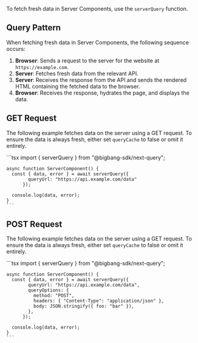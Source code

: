 To fetch fresh data in Server Components, use the `serverQuery` function.

## Query Pattern

When fetching fresh data in Server Components, the following sequence occurs:

<QueryPatternsSvg patternOption="SERVER" index={1} />

1. **Browser**: Sends a request to the server for the website at `https://example.com`.
2. **Server**: Fetches fresh data from the relevant API.
3. **Server**: Receives the response from the API and sends the rendered HTML containing the fetched data to the browser.
4. **Browser**: Receives the response, hydrates the page, and displays the data.

## GET Request

The following example fetches data on the server using a GET request.
To ensure the data is always fresh, either set `queryCache` to false or omit it entirely.

<TabsCodeBlock defaultValue="server-component">
  <TabItem value="server-component" label="Server Component">
    ```tsx
    import { serverQuery } from "@bigbang-sdk/next-query";

    async function ServerComponent() {
      const { data, error } = await serverQuery({
            queryUrl: "https://api.example.com/data"
          });

      console.log(data, error);
    }
    ```

  </TabItem>
</TabsCodeBlock>

## POST Request

The following example fetches data on the server using a GET request.
To ensure the data is always fresh, either set `queryCache` to false or omit it entirely.

<TabsCodeBlock defaultValue="server-component">
  <TabItem value="server-component" label="Server Component">
    ```tsx
    import { serverQuery } from "@bigbang-sdk/next-query";

    async function ServerComponent() {
      const { data, error } = await serverQuery({
            queryUrl: "https://api.example.com/data",
            queryOptions: {
              method: "POST",
              headers: { "Content-Type": "application/json" },
              body: JSON.stringify({ foo: "bar" }),
            },
          });

      console.log(data, error);
    }
    ```

  </TabItem>
</TabsCodeBlock>
